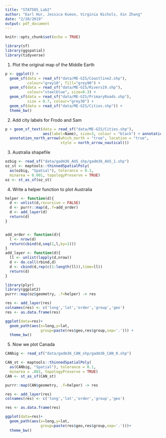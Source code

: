 ---
title: "STAT585_Lab2"
author: "Earl Hur, Jessica Kueon, Virginia Nichols, Xin Zhang"
date: "2/20/2019"
output: pdf_document
---

```{r setup, include=FALSE}
knitr::opts_chunk$set(echo = TRUE)
```

```{r}
library(sf)
library(ggspatial)
library(tidyverse)
```

1. Plot the original map of the Middle Earth

```{r}
p <- ggplot() +
  geom_sf(data = read_sf("data/ME-GIS/Coastline2.shp"), 
          colour="grey10", fill="grey90") +
  geom_sf(data = read_sf("data/ME-GIS/Rivers19.shp"), 
          colour="steelblue", size=0.3) +
  geom_sf(data = read_sf("data/ME-GIS/PrimaryRoads.shp"), 
          size = 0.7, colour="grey30") +
  geom_sf(data = read_sf("data/ME-GIS/Cities.shp")) +
  theme_bw()
```

2. Add city labels for Frodo and Sam

```{r}
p + geom_sf_text(data = read_sf("data/ME-GIS/Cities.shp"), 
                 aes(label=Name), size=3, colour = "black") + annotation_scale() + 
  annotation_north_arrow(which_north = "true", location = "true", 
                         style = north_arrow_nautical())
```

3. Australia shapefile

```{r}
ozbig <- read_sf("data/gadm36_AUS_shp/gadm36_AUS_1.shp")
oz_st <- maptools::thinnedSpatialPoly(
  as(ozbig, "Spatial"), tolerance = 0.1, 
  minarea = 0.001, topologyPreserve = TRUE)
oz <- st_as_sf(oz_st)
```



4. Write a helper function to plot Australia

```{r}
helper <- function(d){
  d <- unlist(d,recursive = FALSE)
  d <- purrr::map(d,.f=add_order)
  d <- add_layer(d)
  return(d)
}


add_order <- function(d){
  l <- nrow(d)
  return(cbind(d,seq(1,l,by=1)))
}
add_layer <- function(d){
  ll <- unlist(lapply(d,nrow))
  d <- do.call(rbind,d)
  d <- cbind(d,rep(c(1:length(ll)),time=ll))
  return(d)
}

library(plyr)
library(ggplot2)
purrr::map(oz$geometry, .f=helper) -> res

res <- add_layer(res)
colnames(res) <- c('long','lat','order','group','geo')
res <- as.data.frame(res)

ggplot(data=res)+
  geom_path(aes(x=long,y=lat,
                group=paste(res$geo,res$group,sep='.'))) + 
  theme_bw()
```

5. Now we plot Canada

```{r}
CANbig <- read_sf("data/gadm36_CAN_shp/gadm36_CAN_0.shp")

CAN_st <- maptools::thinnedSpatialPoly(
  as(CANbig, "Spatial"), tolerance = 0.1, 
  minarea = .001, topologyPreserve = TRUE)
CAN <- st_as_sf(CAN_st)

purrr::map(CAN$geometry, .f=helper) -> res

res <- add_layer(res)
colnames(res) <- c('long','lat','order','group','geo')

res <- as.data.frame(res)

ggplot(data=res)+
  geom_path(aes(x=long,y=lat,
                group=paste(res$geo,res$group,sep='.')))+
  theme_bw()
```









